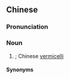{{also|细粉}}
==Chinese==
{{zh-forms|s=细粉|2=noodles; pasta}}

===Pronunciation===
{{zh-pron
|m=xìfěn
|c-t=lhai1 fun2
|j=xi3 feng2
|cat=n
}}

===Noun===
{{zh-noun}}

# {{lb|zh|dialectal|_|Mandarin|;|dialectal|_|Cantonese|including|Taishanese|;|Jin}} {{w|cellophane noodles}}; Chinese [[vermicelli]]

====Synonyms====
{{zh-dial|粉絲}}